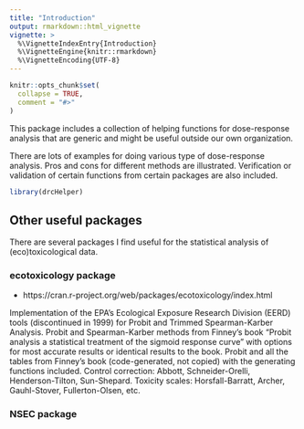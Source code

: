 ```yaml
---
title: "Introduction"
output: rmarkdown::html_vignette
vignette: >
  %\VignetteIndexEntry{Introduction}
  %\VignetteEngine{knitr::rmarkdown}
  %\VignetteEncoding{UTF-8}
---
```


```r
knitr::opts_chunk$set(
  collapse = TRUE,
  comment = "#>"
)
```

This package includes a collection of helping functions for dose-response analysis that are generic and might be useful outside our own organization.

There are lots of examples for doing various type of dose-response analysis. Pros and cons for different methods are illustrated. Verification or validation of certain functions from certain packages are also included. 


```r
library(drcHelper)
```




## Other useful packages 

There are several packages I find useful for the statistical analysis of (eco)toxicological data.

### ecotoxicology package

 

- https://cran.r-project.org/web/packages/ecotoxicology/index.html

Implementation of the EPA's Ecological Exposure Research Division (EERD) tools (discontinued in 1999) for Probit and Trimmed Spearman-Karber Analysis. Probit and Spearman-Karber methods from Finney's book "Probit analysis a statistical treatment of the sigmoid response curve" with options for most accurate results or identical results to the book. Probit and all the tables from Finney's book (code-generated, not copied) with the generating functions included. Control correction: Abbott, Schneider-Orelli, Henderson-Tilton, Sun-Shepard. Toxicity scales: Horsfall-Barratt, Archer, Gauhl-Stover, Fullerton-Olsen, etc.

### NSEC package


